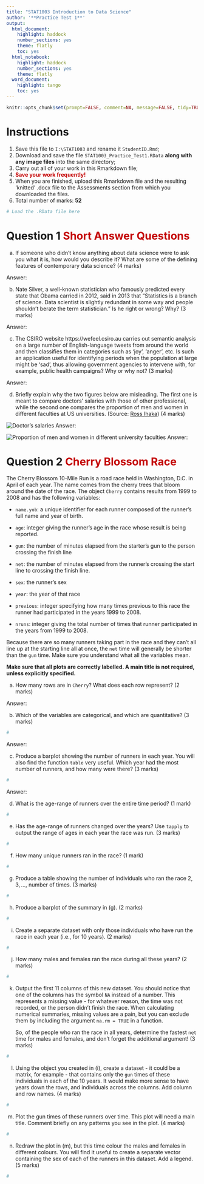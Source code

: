 ---
title: "STAT1003 Introduction to Data Science"
author: '**Practice Test 1**'
output:
  html_document:
    highlight: haddock
    number_sections: yes
    theme: flatly
    toc: yes
  html_notebook:
    highlight: haddock
    number_sections: yes
    theme: flatly
  word_document: 
    highlight: tango
    toc: yes
---

```{r echo=FALSE}
knitr::opts_chunk$set(prompt=FALSE, comment=NA, message=FALSE, tidy=TRUE, error=TRUE)
```

# Instructions
1. Save this file to `I:\STAT1003` and rename it `StudentID.Rmd`;
2. Download and save the file `STAT1003_Practice_Test1.RData` **along with any image files** into the same directory;
3. Carry out all of your work in this Rmarkdown file; 
4. <span style="color:#C40000">**Save your work frequently!**</span>
5. When you are finished, upload this Rmarkdown file and the resulting 'knitted' .docx file to the Assessments section from which you downloaded the files.
6. Total number of marks: **52**

```{r}
# Load the .RData file here

```

# Question 1 <span style="color:#C40000">Short Answer Questions</span>

(a) If someone who didn't know anything about data science were to ask you what it is, how would you describe it? What are some of the defining features of contemporary data science? (4 marks)

Answer: 

(b) Nate Silver, a well-known statistician who famously predicted every state that Obama carried in 2012, said in 2013 that "Statistics is a branch of science. Data scientist is slightly redundant in some way and people shouldn't berate the term statistician." Is he right or wrong? Why? (3 marks)

Answer: 

(c) The CSIRO website https://wefeel.csiro.au carries out semantic analysis on a large number of English-language tweets from around the world and then classifies them in categories such as 'joy', 'anger', etc. Is such an application useful for identifying periods when the population at large might be 'sad', thus allowing government agencies to intervene with, for example, public health campaigns? Why or why not? (3 marks)

Answer: 

(d) Briefly explain why the two figures below are misleading. The first one is meant to compare doctors' salaries with those of other professional, while the second one compares the proportion of men and women in different faculties at US universities. (Source: [Ross Ihaka](https://www.stat.auckland.ac.nz/~ihaka/120/)) (4 marks)

![Doctor's salaries](Incomes.png)
Answer:

![Proportion of men and women in different university faculties](Faculties.png)
Answer:


# Question 2 <span style="color:#C40000">Cherry Blossom Race</span>

The Cherry Blossom 10-Mile Run is a road race held in Washington, D.C. in April of each year. The name comes from the cherry trees that bloom around the date of the race. The object `Cherry` contains results from 1999 to 2008 and has the following variables:

* `name.yob`: a unique identifier for each runner composed of the runner's full name and year of birth.

* `age`: integer giving the runner's age in the race whose result is being reported.

* `gun`: the number of minutes elapsed from the starter's gun to the person crossing the finish line

* `net`: the number of minutes elapsed from the runner's crossing the start line to crossing the finish line.

* `sex`: the runner's sex

* `year`: the year of that race

* `previous`: integer specifying how many times previous to this race the runner had participated in the years 1999 to 2008.

* `nruns`: integer giving the total number of times that runner participated in the years from 1999 to 2008.

Because there are so many runners taking part in the race and they can't all line up at the starting line all at once, the `net` time will generally be shorter than the `gun` time. Make sure you understand what all the variables mean.

**Make sure that all plots are correctly labelled. A main title is not required, unless explicitly specified.**

(a) How many rows are in `Cherry`? What does each row represent? (2 marks)

Answer: 


(b) Which of the variables are categorical, and which are quantitative? (3 marks)

```{r}
# 

```

Answer: 

(c) Produce a barplot showing the number of runners in each year. You will also find the function `table` very useful. Which year had the most number of runners, and how many were there? (3 marks)

```{r}
#

```
Answer: 

(d) What is the age-range of runners over the entire time period? (1 mark)

```{r}
#

```

(e) Has the age-range of runners changed over the years? Use `tapply` to output the range of ages in each year the race was run. (3 marks)

```{r}
#

```

(f) How many unique runners ran in the race? (1 mark)

```{r}
#

```

(g) Produce a table showing the number of individuals who ran the race $2, 3, \ldots,$ number of times. (3 marks)

```{r}
#

```

(h) Produce a barplot of the summary in (g). (2 marks)

```{r}
#

```

(i) Create a separate dataset with only those individuals who have run the race in each year (i.e., for 10 years). (2 marks)

```{r}
#

```

(j) How many males and females ran the race during all these years? (2 marks)

```{r}
#

```


(k) Output the first 11 columns of this new dataset. You should notice that one of the columns has the symbol `NA` instead of a number. This represents a missing value - for whatever reason, the time was not recorded, or the person didn't finish the race. When calculating numerical summaries, missing values are a pain, but you can exclude them by including the argument `na.rm = TRUE` in a function.
    
    So, of the people who ran the race in all years, determine the fastest `net` time for males and females, and don't forget the additional argument! (3 marks)

```{r}
#

```

(l) Using the object you created in (i), create a dataset - it could be a matrix, for example - that contains only the `gun` times of these individuals in each of the 10 years. It would make more sense to have years down the rows, and individuals across the columns. Add column and row names. (4 marks)

```{r}
#

```

(m) Plot the gun times of these runners over time. This plot will need a main title. Comment briefly on any patterns you see in the plot. (4 marks)

```{r}
#

```

(n) Redraw the plot in (m), but this time colour the males and females in different colours. You will find it useful to create a separate vector containing the sex of each of the runners in this dataset. Add a legend. (5 marks)

```{r}
#

```


